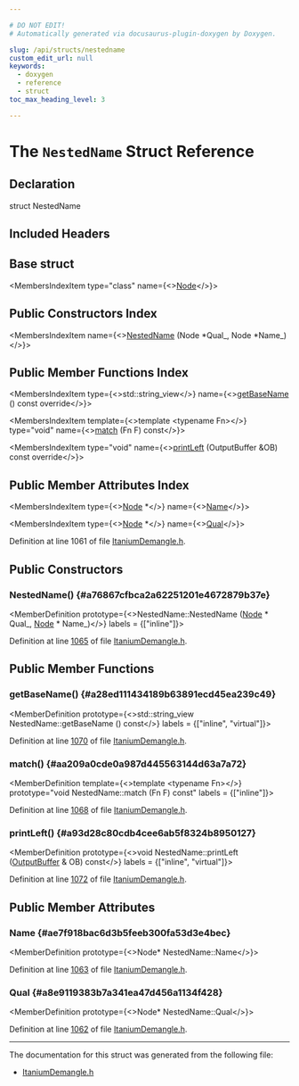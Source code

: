 ```yaml
---

# DO NOT EDIT!
# Automatically generated via docusaurus-plugin-doxygen by Doxygen.

slug: /api/structs/nestedname
custom_edit_url: null
keywords:
  - doxygen
  - reference
  - struct
toc_max_heading_level: 3

---
```





# The `NestedName` Struct Reference

<DoxygenPage pluginConfig={pluginConfig}>



## Declaration

<CodeBlock>struct NestedName</CodeBlock>

## Included Headers

<IncludesList>
<IncludesListItem
  filePath="llvm/Demangle/ItaniumDemangle.h"
  permalink="/docs/api/files/include/include/llvm/include/llvm/demangle/itaniumdemangle-h"
  isLocal="true" />
</IncludesList>

## Base struct

<MembersIndex>

<MembersIndexItem
  type="class"
  name={<><a href="/docs/api/classes/node">Node</a></>}>
</MembersIndexItem>

</MembersIndex>

## Public Constructors Index

<MembersIndex>

<MembersIndexItem
  name={<><a href="#a76867cfbca2a62251201e4672879b37e">NestedName</a> (Node &#42;Qual&#95;, Node &#42;Name&#95;)</>}>
</MembersIndexItem>

</MembersIndex>

## Public Member Functions Index

<MembersIndex>

<MembersIndexItem
  type={<>std::string&#95;view</>}
  name={<><a href="#a28ed111434189b63891ecd45ea239c49">getBaseName</a> () const override</>}>
</MembersIndexItem>

<MembersIndexItem
  template={<>template &lt;typename Fn&gt;</>}
  type="void"
  name={<><a href="#aa209a0cde0a987d445563144d63a7a72">match</a> (Fn F) const</>}>
</MembersIndexItem>

<MembersIndexItem
  type="void"
  name={<><a href="#a93d28c80cdb4cee6ab5f8324b8950127">printLeft</a> (OutputBuffer &amp;OB) const override</>}>
</MembersIndexItem>

</MembersIndex>

## Public Member Attributes Index

<MembersIndex>

<MembersIndexItem
  type={<><a href="/docs/api/classes/node">Node</a> &#42;</>}
  name={<><a href="#ae7f918bac6d3b5feeb300fa53d3e4bec">Name</a></>}>
</MembersIndexItem>

<MembersIndexItem
  type={<><a href="/docs/api/classes/node">Node</a> &#42;</>}
  name={<><a href="#a8e9119383b7a341ea47d456a1134f428">Qual</a></>}>
</MembersIndexItem>

</MembersIndex>


Definition at line 1061 of file <a href="/docs/api/files/include/include/llvm/include/llvm/demangle/itaniumdemangle-h">ItaniumDemangle.h</a>.

<SectionDefinition>

## Public Constructors

### NestedName() {#a76867cfbca2a62251201e4672879b37e}

<MemberDefinition
  prototype={<>NestedName::NestedName (<a href="/docs/api/classes/node">Node</a> &#42; Qual_, <a href="/docs/api/classes/node">Node</a> &#42; Name_)</>}
  labels = {["inline"]}>

Definition at line <a href="/docs/api/files/include/include/llvm/include/llvm/demangle/itaniumdemangle-h/#l01065">1065</a> of file <a href="/docs/api/files/include/include/llvm/include/llvm/demangle/itaniumdemangle-h">ItaniumDemangle.h</a>.
</MemberDefinition>

</SectionDefinition>

<SectionDefinition>

## Public Member Functions

### getBaseName() {#a28ed111434189b63891ecd45ea239c49}

<MemberDefinition
  prototype={<>std::string&#95;view NestedName::getBaseName () const</>}
  labels = {["inline", "virtual"]}>

Definition at line <a href="/docs/api/files/include/include/llvm/include/llvm/demangle/itaniumdemangle-h/#l01070">1070</a> of file <a href="/docs/api/files/include/include/llvm/include/llvm/demangle/itaniumdemangle-h">ItaniumDemangle.h</a>.
</MemberDefinition>

### match() {#aa209a0cde0a987d445563144d63a7a72}

<MemberDefinition
  template={<>template &lt;typename Fn&gt;</>}
  prototype="void NestedName::match (Fn F) const"
  labels = {["inline"]}>

Definition at line <a href="/docs/api/files/include/include/llvm/include/llvm/demangle/itaniumdemangle-h/#l01068">1068</a> of file <a href="/docs/api/files/include/include/llvm/include/llvm/demangle/itaniumdemangle-h">ItaniumDemangle.h</a>.
</MemberDefinition>

### printLeft() {#a93d28c80cdb4cee6ab5f8324b8950127}

<MemberDefinition
  prototype={<>void NestedName::printLeft (<a href="/docs/api/classes/outputbuffer">OutputBuffer</a> &amp; OB) const</>}
  labels = {["inline", "virtual"]}>

Definition at line <a href="/docs/api/files/include/include/llvm/include/llvm/demangle/itaniumdemangle-h/#l01072">1072</a> of file <a href="/docs/api/files/include/include/llvm/include/llvm/demangle/itaniumdemangle-h">ItaniumDemangle.h</a>.
</MemberDefinition>

</SectionDefinition>

<SectionDefinition>

## Public Member Attributes

### Name {#ae7f918bac6d3b5feeb300fa53d3e4bec}

<MemberDefinition
  prototype={<>Node&#42; NestedName::Name</>}>

Definition at line <a href="/docs/api/files/include/include/llvm/include/llvm/demangle/itaniumdemangle-h/#l01063">1063</a> of file <a href="/docs/api/files/include/include/llvm/include/llvm/demangle/itaniumdemangle-h">ItaniumDemangle.h</a>.
</MemberDefinition>

### Qual {#a8e9119383b7a341ea47d456a1134f428}

<MemberDefinition
  prototype={<>Node&#42; NestedName::Qual</>}>

Definition at line <a href="/docs/api/files/include/include/llvm/include/llvm/demangle/itaniumdemangle-h/#l01062">1062</a> of file <a href="/docs/api/files/include/include/llvm/include/llvm/demangle/itaniumdemangle-h">ItaniumDemangle.h</a>.
</MemberDefinition>

</SectionDefinition>

<hr/>

The documentation for this struct was generated from the following file:

<ul>
<li><a href="/docs/api/files/include/include/llvm/include/llvm/demangle/itaniumdemangle-h">ItaniumDemangle.h</a></li>
</ul>

</DoxygenPage>
